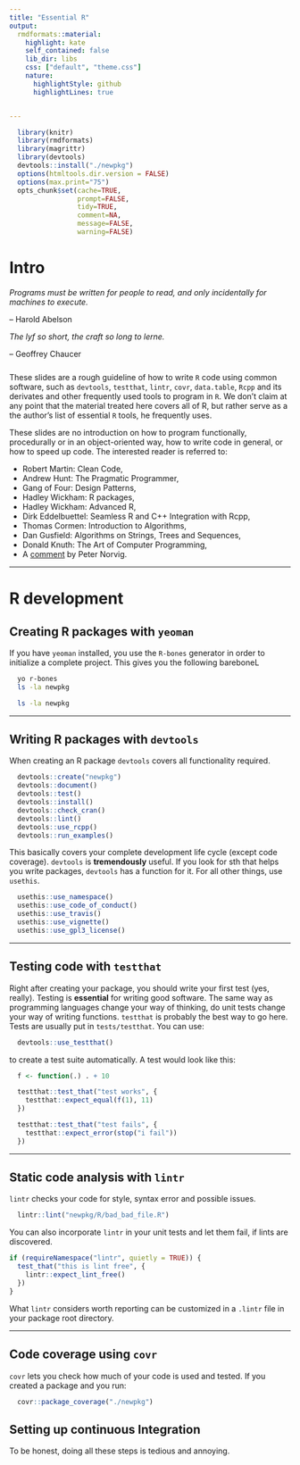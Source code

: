 ```yaml
---
title: "Essential R"
output:
  rmdformats::material:
    highlight: kate
    self_contained: false
    lib_dir: libs
    css: ["default", "theme.css"]
    nature:
      highlightStyle: github
      highlightLines: true


---
```


```r
  library(knitr)
  library(rmdformats)  
  library(magrittr)
  library(devtools)
  devtools::install("./newpkg")
  options(htmltools.dir.version = FALSE)
  options(max.print="75")
  opts_chunk$set(cache=TRUE,
                 prompt=FALSE,
                 tidy=TRUE,
                 comment=NA,
                 message=FALSE,
                 warning=FALSE)
```

# Intro

<div>
  <i>Programs must be written for people to read, and only incidentally for machines to execute.</i>
</div>
<div class="quote">
-- Harold Abelson
</div>
<div style="margin-top: 2%">
  <i>The lyf so short, the craft so long to lerne.</i>
</div>
<div class="quote" style="margin-bottom: 5%">
-- Geoffrey Chaucer
</div>


These slides are a rough guideline of how to write `R` code using common
software, such as `devtools`, `testthat`, `lintr`, `covr`, `data.table`, `Rcpp` and its derivates and other frequently used tools to program in `R`. We don't claim at any point that the material treated here covers all of R, but rather serve as a the author's list of essential `R` tools, he frequently uses.

These slides are no introduction on how to program functionally, procedurally or in an object-oriented way, how to write code in general, or how to speed up code. The interested reader is referred to:

- Robert Martin: Clean Code,
- Andrew Hunt: The Pragmatic Programmer,
- Gang of Four: Design Patterns,
- Hadley Wickham: R packages,
- Hadley Wickham: Advanced R,
- Dirk Eddelbuettel: Seamless R and C++ Integration with Rcpp,
- Thomas Cormen: Introduction to Algorithms,
- Dan Gusfield: Algorithms on Strings, Trees and Sequences,
- Donald Knuth: The Art of Computer Programming,
- A <a href="http://norvig.com/21-days.html">comment</a> by Peter Norvig.

---


# R development

## Creating R packages with `yeoman`

If you have `yeoman` installed, you use the `R-bones` generator in order to initialize a complete project. This gives you the following bareboneL

```bash
  yo r-bones
  ls -la newpkg
```
```bash
  ls -la newpkg
```


---

## Writing R packages with `devtools`

When creating an R package `devtools` covers all functionality required.

```r
  devtools::create("newpkg")
  devtools::document()
  devtools::test()
  devtools::install()
  devtools::check_cran()
  devtools::lint()
  devtools::use_rcpp()
  devtools::run_examples()
```

This basically covers your complete development life cycle (except code coverage). `devtools` is **tremendously** useful. If you look for sth that helps you write packages, `devtools` has a function for it. For all other things, use `usethis`.

```r
  usethis::use_namespace()
  usethis::use_code_of_conduct()
  usethis::use_travis()
  usethis::use_vignette()
  usethis::use_gpl3_license()
```

---

## Testing code with `testthat`

Right after creating your package, you should write your first test (yes, really). Testing is **essential** for writing good software. The same way as programming languages change your way of thinking, do unit tests change your way of writing functions. `testthat` is probably the best way to go here. Tests are usually put in `tests/testthat`.
You can use:

```r
  devtools::use_testthat()
```

to create a test suite automatically. A test would look like this:

```r
  f <- function(.) . + 10

  testthat::test_that("test works", {
    testthat::expect_equal(f(1), 11)
  })

  testthat::test_that("test fails", {
    testthat::expect_error(stop("i fail"))
  })
```


---

## Static code analysis with `lintr`

`lintr` checks your code for style, syntax error and possible issues.

```r
  lintr::lint("newpkg/R/bad_bad_file.R")
```

You can also incorporate `lintr` in your unit tests and let them fail, if lints are discovered.

```r
if (requireNamespace("lintr", quietly = TRUE)) {
  test_that("this is lint free", {  
    lintr::expect_lint_free()
  })
}
```

What `lintr` considers worth reporting can be customized in a `.lintr` file in your package root directory.

---

## Code coverage using `covr`

`covr` lets you check how much of your code is used and tested. If you created a package and you run:

```r
  covr::package_coverage("./newpkg")
```

## Setting up continuous Integration

To be honest, doing all these steps is tedious and annoying.

